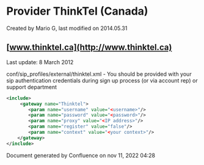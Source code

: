 
# Provider ThinkTel (Canada) 

 Created by  Mario G, last modified on 2014.05.31

## [www.thinktel.ca](http://www.thinktel.ca)

Last update: 8 March 2012

  
conf/sip\_profiles/external/thinktel.xml - You should be provided with your sip authentication credentials during sign up process (or via account rep) or support department

```xml
<include>
     <gateway name="Thinktel">
        <param name="username" value="<username>"/>
        <param name="password" value="<password>"/>
        <param name="proxy" value="<IP address>"/>
        <param name="register" value="false"/>
        <param name="context" value="<your context>"/>
    </gateway>
</include>
```

Document generated by Confluence on nov 11, 2022 04:28
